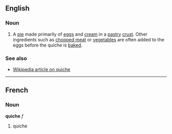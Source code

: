 ==English==
===Noun===
# A [[pie]] made primarily of [[egg]]s and [[cream]] in a [[pastry]] [[crust]]. Other ingredients such as [[chopped meat]] or [[vegetable]]s are often added to the eggs before the quiche is [[bake]]d.

===See also===
* [[w:Quiche|Wikipedia article on quiche]]

----

==French==
===Noun===
'''quiche''' ''f''

# quiche